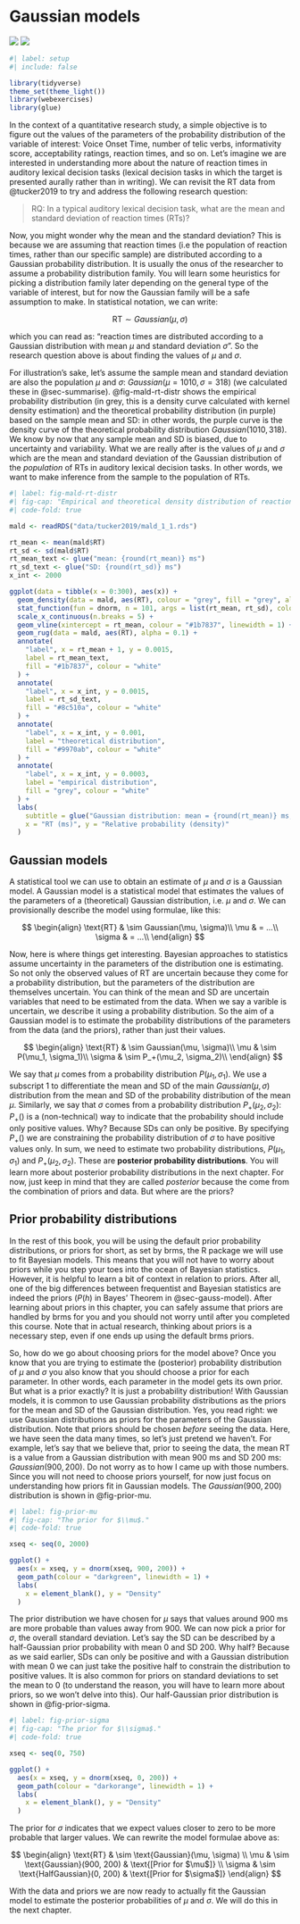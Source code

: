 # Gaussian models {#sec-gauss-model}

![](https://img.shields.io/badge/Area-Statistics-red) ![](https://img.shields.io/badge/Area-R-green)

```r
#| label: setup
#| include: false

library(tidyverse)
theme_set(theme_light())
library(webexercises)
library(glue)
```

In the context of a quantitative research study, a simple objective is to figure out the values of the parameters of the probability distribution of the variable of interest: Voice Onset Time, number of telic verbs, informativity score, acceptability ratings, reaction times, and so on. Let's imagine we are interested in understanding more about the nature of reaction times in auditory lexical decision tasks (lexical decision tasks in which the target is presented aurally rather than in writing). We can revisit the RT data from @tucker2019 to try and address the following research question:

> RQ: In a typical auditory lexical decision task, what are the mean and standard deviation of reaction times (RTs)?

Now, you might wonder why the mean and the standard deviation? This is because we are assuming that reaction times (i.e the population of reaction times, rather than our specific sample) are distributed according to a Gaussian probability distribution. It is usually the onus of the researcher to assume a probability distribution family. You will learn some heuristics for picking a distribution family later depending on the general type of the variable of interest, but for now the Gaussian family will be a safe assumption to make. In statistical notation, we can write:

$$
\text{RT} \sim Gaussian(\mu, \sigma)
$$

which you can read as: "reaction times are distributed according to a Gaussian distribution with mean $\mu$ and standard deviation $\sigma$". So the research question above is about finding the values of $\mu$ and $\sigma$.

For illustration's sake, let's assume the sample mean and standard deviation are also the population $\mu$ and $\sigma$: $Gaussian(\mu = 1010, \sigma = 318)$ (we calculated these in @sec-summarise). @fig-mald-rt-distr shows the empirical probability distribution (in grey, this is a density curve calculated with kernel density estimation) and the theoretical probability distribution (in purple) based on the sample mean and SD: in other words, the purple curve is the density curve of the theoretical probability distribution $Gaussian(1010, 318)$. We know by now that any sample mean and SD is biased, due to uncertainty and variability. What we are really after is the values of $\mu$ and $\sigma$ which are the mean and standard deviation of the Gaussian distribution of the *population* of RTs in auditory lexical decision tasks. In other words, we want to make inference from the sample to the population of RTs.

```r
#| label: fig-mald-rt-distr
#| fig-cap: "Empirical and theoretical density distribution of reaction times."
#| code-fold: true

mald <- readRDS("data/tucker2019/mald_1_1.rds")

rt_mean <- mean(mald$RT)
rt_sd <- sd(mald$RT)
rt_mean_text <- glue("mean: {round(rt_mean)} ms")
rt_sd_text <- glue("SD: {round(rt_sd)} ms")
x_int <- 2000

ggplot(data = tibble(x = 0:300), aes(x)) +
  geom_density(data = mald, aes(RT), colour = "grey", fill = "grey", alpha = 0.2) +
  stat_function(fun = dnorm, n = 101, args = list(rt_mean, rt_sd), colour = "#9970ab", linewidth = 1.5) +
  scale_x_continuous(n.breaks = 5) +
  geom_vline(xintercept = rt_mean, colour = "#1b7837", linewidth = 1) +
  geom_rug(data = mald, aes(RT), alpha = 0.1) +
  annotate(
    "label", x = rt_mean + 1, y = 0.0015,
    label = rt_mean_text,
    fill = "#1b7837", colour = "white"
  ) +
  annotate(
    "label", x = x_int, y = 0.0015,
    label = rt_sd_text,
    fill = "#8c510a", colour = "white"
  ) +
  annotate(
    "label", x = x_int, y = 0.001,
    label = "theoretical distribution",
    fill = "#9970ab", colour = "white"
  ) +
  annotate(
    "label", x = x_int, y = 0.0003,
    label = "empirical distribution",
    fill = "grey", colour = "white"
  ) +
  labs(
    subtitle = glue("Gaussian distribution: mean = {round(rt_mean)} ms, SD = {round(rt_sd)}"),
    x = "RT (ms)", y = "Relative probability (density)"
  )
```

## Gaussian models

A statistical tool we can use to obtain an estimate of $\mu$ and $\sigma$ is a Gaussian model. A Gaussian model is a statistical model that estimates the values of the parameters of a (theoretical) Gaussian distribution, i.e. $\mu$ and $\sigma$. We can provisionally describe the model using formulae, like this:

$$
\begin{align}
\text{RT} & \sim Gaussian(\mu, \sigma)\\
\mu & = ...\\
\sigma & = ...\\
\end{align}
$$

Now, here is where things get interesting. Bayesian approaches to statistics assume uncertainty in the parameters of the distribution one is estimating. So not only the observed values of RT are uncertain because they come for a probability distribution, but the parameters of the distribution are themselves uncertain. You can think of the mean and SD are uncertain variables that need to be estimated from the data. When we say a varible is uncertain, we describe it using a probability distribution. So the aim of a Gaussian model is to estimate the probability distributions of the parameters from the data (and the priors), rather than just their values.

$$
\begin{align}
\text{RT} & \sim Gaussian(\mu, \sigma)\\
\mu & \sim P(\mu_1, \sigma_1)\\
\sigma & \sim P_+(\mu_2, \sigma_2)\\
\end{align}
$$

We say that $\mu$ comes from a probability distribution $P(\mu_1, \sigma_1)$. We use a subscript $1$ to differentiate the mean and SD of the main $Gaussian(\mu, \sigma)$ distribution from the mean and SD of the probability distribution of the mean $\mu$. Similarly, we say that $\sigma$ comes from a probability distribution $P_+(\mu_2, \sigma_2)$: $P_+()$ is a (non-technical) way to indicate that the probability should include only positive values. Why? Because SDs can only be positive. By specifying $P_+()$ we are constraining the probability distribution of $\sigma$ to have positive values only. In sum, we need to estimate two probability distributions, $P(\mu_1, \sigma_1)$ and $P_+(\mu_2, \sigma_2)$. These are **posterior probability distributions**. You will learn more about posterior probability distributions in the next chapter. For now, just keep in mind that they are called *posterior* because the come from the combination of priors and data. But where are the priors?

## Prior probability distributions

In the rest of this book, you will be using the default prior probability distributions, or priors for short, as set by brms, the R package we will use to fit Bayesian models. This means that you will not have to worry about priors while you step your toes into the ocean of Bayesian statistics. However, it is helpful to learn a bit of context in relation to priors. After all, one of the big differences between frequentist and Bayesian statistics are indeed the priors ($P(h)$ in Bayes' Theorem in @sec-gauss-model). After learning about priors in this chapter, you can safely assume that priors are handled by brms for you and you should not worry until after you completed this course. Note that in actual research, thinking about priors is a necessary step, even if one ends up using the default brms priors.

So, how do we go about choosing priors for the model above? Once you know that you are trying to estimate the (posterior) probability distribution of $\mu$ and $\sigma$ you also know that you should choose a prior for each parameter. In other words, each parameter in the model gets its own prior. But what is a prior exactly? It is just a probability distribution! With Gaussian models, it is common to use Gaussian probability distributions as the priors for the mean and SD of the Gaussian distribution. Yes, you read right: we use Gaussian distributions as priors for the parameters of the Gaussian distribution. Note that priors should be chosen *before* seeing the data. Here, we have seen the data many times, so let's just pretend we haven't. For example, let's say that we believe that, prior to seeing the data, the mean RT is a value from a Gaussian distribution with mean 900 ms and SD 200 ms: $Gaussian(900, 200)$. Do not worry as to how I came up with those numbers. Since you will not need to choose priors yourself, for now just focus on understanding how priors fit in Gaussian models. The $Gaussian(900, 200)$ distribution is shown in @fig-prior-mu.

```r
#| label: fig-prior-mu
#| fig-cap: "The prior for $\\mu$."
#| code-fold: true

xseq <- seq(0, 2000)

ggplot() +
  aes(x = xseq, y = dnorm(xseq, 900, 200)) +
  geom_path(colour = "darkgreen", linewidth = 1) +
  labs(
    x = element_blank(), y = "Density"
  )
```

The prior distribution we have chosen for $\mu$ says that values around 900 ms are more probable than values away from 900. We can now pick a prior for $\sigma$, the overall standard deviation. Let's say the SD can be described by a half-Gaussian prior probability with mean 0 and SD 200. Why half? Because as we said earlier, SDs can only be positive and with a Gaussian distribution with mean 0 we can just take the positive half to constrain the distribution to positive values. It is also common for priors on standard deviations to set the mean to 0 (to understand the reason, you will have to learn more about priors, so we won't delve into this). Our half-Gaussian prior distribution is shown in @fig-prior-sigma.

```r
#| label: fig-prior-sigma
#| fig-cap: "The prior for $\\sigma$."
#| code-fold: true

xseq <- seq(0, 750)

ggplot() +
  aes(x = xseq, y = dnorm(xseq, 0, 200)) +
  geom_path(colour = "darkorange", linewidth = 1) +
  labs(
    x = element_blank(), y = "Density"
  )
```

The prior for $\sigma$ indicates that we expect values closer to zero to be more probable that larger values. We can rewrite the model formulae above as:

$$
\begin{align}
\text{RT}  & \sim \text{Gaussian}(\mu, \sigma) \\
\mu        & \sim \text{Gaussian}(900, 200)   & \text{[Prior for $\mu$]} \\
\sigma     & \sim \text{HalfGaussian}(0, 200) & \text{[Prior for $\sigma$]}
\end{align}
$$

With the data and priors we are now ready to actually fit the Gaussian model to estimate the posterior probabilities of $\mu$ and $\sigma$. We will do this in the next chapter.
